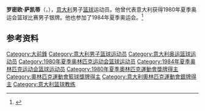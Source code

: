 {{NoteTA|G1=Sports}}
'''罗密欧·萨凯蒂'''（{{lang-it|Romeo Sacchetti}}，{{bd|1953年|8月20日||}}），[[意大利|意大利]]男子[[篮球|篮球]]运动员。他曾代表意大利获得1980年夏季奥运会篮球比赛男子银牌。他也参加了1984年夏季奥运会。<ref>{{Cite web|title=Romeo SACCHETTI|url=https://www.olympic.org/romeo-sacchetti|accessdate=2021-04-13|work=International Olympic Committee|archive-date=2020-11-26|archive-url=https://web.archive.org/web/20201126213112/https://www.olympic.org/romeo-sacchetti|dead-url=no}}</ref>

== 参考资料 ==
{{reflist}}

{{1980年夏季奥运会意大利男子篮球阵容}}
{{1984年夏季奥运会意大利男子篮球阵容}}

{{Authority control}}
{{DEFAULTSORT:Sacchetti, Romeo}}
[[Category:大前鋒|Category:大前鋒]]
[[Category:意大利男子篮球运动员|Category:意大利男子篮球运动员]]
[[Category:意大利奥运篮球运动员|Category:意大利奥运篮球运动员]]
[[Category:1980年夏季奥林匹克运动会篮球运动员|Category:1980年夏季奥林匹克运动会篮球运动员]]
[[Category:1984年夏季奥林匹克运动会篮球运动员|Category:1984年夏季奥林匹克运动会篮球运动员]]
[[Category:1980年夏季奧林匹克運動會獎牌得主|Category:1980年夏季奧林匹克運動會獎牌得主]]
[[Category:奧林匹克運動會籃球獎牌得主|Category:奧林匹克運動會籃球獎牌得主]]
[[Category:意大利奧林匹克運動會銀牌得主|Category:意大利奧林匹克運動會銀牌得主]]
[[Category:意大利篮球教练|Category:意大利篮球教练]]